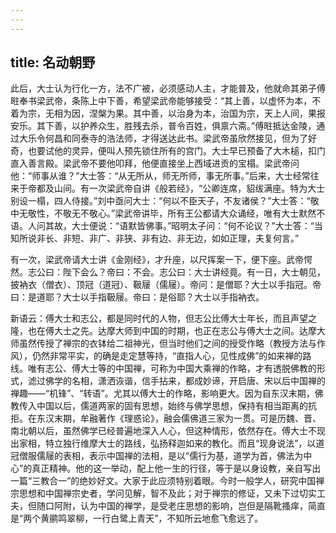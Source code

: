 ```yaml
---
---
---
```

title: 名动朝野
---




此后，大士认为行化一方，法不广被，必须感动人主，才能普及，他就命其弟子傅暀奉书梁武帝，条陈上中下善，希望梁武帝能够接受：“其上善，以虚怀为本，不着为宗，无相为因，涅槃为果。其中善，以治身为本，治国为宗，天上人间，果报安乐。其下善，以护养众生，胜残去杀，普令百姓，俱禀六斋。”傅暀抵达金陵，通过大乐令何昌和同泰寺的浩法师，才得送达此书。梁武帝虽欣然接见，但为了好奇，也要试他的灵异，便叫人预先锁住所有的宫门。大士早已预备了大木槌，扣门直入善言殿。梁武帝不要他叩拜，他便直接坐上西域进贡的宝榻。梁武帝问他：“师事从谁？”大士答：“从无所从，师无所师，事无所事。”后来，大士经常往来于帝都及山间。有一次梁武帝自讲《般若经》，“公卿连席，貂绂满座。特为大士别设一榻，四人侍接。”刘中亟问大士：“何以不臣天子，不友诸侯？”大士答：“敬中无敬性，不敬无不敬心。”梁武帝讲毕，所有王公都请大众诵经，唯有大士默然不语。人问其故，大士便说：“语默皆佛事。”昭明太子问：“何不论议？”大士答：“当知所说非长、非短、非广、非狭、非有边、非无边，如如正理，夫复何言。”

有一次，梁武帝请大士讲《金刚经》，才升座，以尺挥案一下，便下座。武帝愕然。志公曰：陛下会么？帝曰：不会。志公曰：大士讲经竟。有一日，大士朝见，披衲衣（僧衣）、顶冠（道冠）、靸屦（儒屦）。帝问：是僧耶？大士以手指冠。帝曰：是道耶？大士以手指靸屦。帝曰：是俗耶？大士以手指衲衣。

新语云：傅大士和志公，都是同时代的人物，但志公比傅大士年长，而且声望之隆，也在傅大士之先。达摩大师到中国的时期，也正在志公与傅大士之间。达摩大师虽然传授了禅宗的衣钵给二祖神光，但当时他们之间的授受作略（教授方法与作风），仍然非常平实，的确是走定慧等持，“直指人心，见性成佛”的如来禅的路线。唯有志公、傅大士等的中国禅，可称为中国大乘禅的作略，才有透脱佛教的形式，滤过佛学的名相，潇洒诙谐，信手拈来，都成妙谛，开启唐、宋以后中国禅的禅趣——“机锋”、“转语”。尤其以傅大士的作略，影响更大。因为自东汉末期，佛教传入中国以后，儒道两家的固有思想，始终与佛学思想，保持有相当距离的抗拒。在东汉末期，牟融著作《理惑论》，融会儒佛道三家为一贯。可是历魏、晋、南北朝以后，虽然佛学已经普遍地深入人心，但这种情形，依然存在。傅大士不现出家相，特立独行维摩大士的路线，弘扬释迦如来的教化。而且“现身说法”，以道冠僧服儒屦的表相，表示中国禅的法相，是以“儒行为基，道学为首，佛法为中心”的真正精神。他的这一举动，配上他一生的行径，等于是以身设教，亲自写出一篇“三教合一”的绝妙好文。大家于此应须特别着眼。今时一般学人，研究中国禅宗思想和中国禅宗史者，学问见解，智不及此；对于禅宗的修证，又未下过切实工夫，但随口阿附，认为中国的禅学，是受老庄思想的影响，岂但是隔靴搔痒，简直是“两个黄鹂鸣翠柳，一行白鹭上青天”，不知所云地愈飞愈远了。